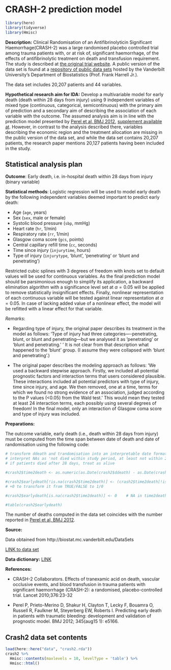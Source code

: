 # CRASH-2 prediction model

```r
library(here)
library(tidyverse)
library(Hmisc)
```


**Description:** Clinical Randomisation of an Antifibrinolyticin Significant Haemorrhage(CRASH-2)  was a large randomised placebo controlled trial among trauma patients with, or at risk of, significant haemorrhage, of the effects of antifibrinolytic treatment on death and transfusion requirement. The study is described at [the original trial website](http://crash2.lshtm.ac.uk/). A public version of the data set is found at a [repository of public data sets](http://biostat.mc.vanderbilt.edu/wiki/Main/DataSets) hosted by the Vanderbilt University's Department of Biostatistics (Prof. Frank Harrell Jr.).

The data set includes 20,207 patients and 44 variables. 

**Hypothetical research aim for IDA:** Develop a multivariable model for early death (death within 28 days from injury) using 9 independent variables of mixed type (continuous, categorical, semicontinuous) with the primary aim of prediction and a secondary aim of describing the association of each variable with the outcome. The assumed analysis aim is in line with the prediction model presented by [Perel et al, BMJ 2012](https://doi.org/10.1136/bmj.e5166), [supplement available at](https://www.bmj.com/highwire/filestream/634478/field_highwire_adjunct_files/0/perp003158.ww1_default.pdf). However, in contrast to the analysis described there, variables describing the economic region and the treatment allocation are missing in the public version of the data set, and while the data set contains 20,207 patients, the research paper mentions 20,127 patients having been included in the study.


## Statistical analysis plan

**Outcome**: Early death, i.e. in-hospital death within 28 days from injury (binary variable)

**Statistical methods**: Logistic regression will be used to model early death by the following independent variables deemed important to predict early death:

* Age (`age`, years)
* Sex (`sex`, male or female)
* Systolic blood pressure (`sbp`, mmHg)
* Heart rate (`hr`, 1/min)
* Respiratory rate (`rr`, 1/min)
* Glasgow coma score (`gcs`, points)
* Central capillary refill time (`cc`, seconds)
* Time since injury (`injurytime`, hours)
* Type of injury (`injurytype`, 'blunt', 'penetrating' or 'blunt and penetrating')
 
Restricted cubic splines with 3 degrees of freedom with knots set to default values will be used for continuous variables. As the final prediction model should be parsimonious enough to simplify its application, a backward elimination algorithm with a significance level set at $\alpha=0.05$ will be applied to remove statistically insignificant effects. Finally, nonlinear representation of each continuous variable will be tested against linear representation at $\alpha=0.05$. In case of lacking added value of a nonlinear effect, the model will be refitted with a linear effect for that variable.

*Remarks*: 

* Regarding type of injury, the original paper describes its treatment in the model as follows: 'Type of injury had three categories—-penetrating, blunt, or blunt and penetrating—but we analysed it as 'penetrating' or 'blunt and penetrating.' ' It is not clear from that description what happened to the 'blunt' group. (I assume they were collapsed with 'blunt and penetrating'.)

* The original paper describes the modeling approach as follows: 'We used a backward stepwise approach. Firstly, we included all potential prognostic factors and interaction terms that users considered plausible. These interactions included all potential predictors with type of injury, time since injury, and age. We then removed, one at a time, terms for which we found no strong evidence of an association, judged according to the P values (<0.05) from the Wald test.'  This would mean they tested at least 24 interaction terms, each possibly using several degrees of freedom! In the final model, only an interaction of Glasgow coma score and type of injury was included.


**Preparations:**

The outcome variable, early death (i.e., death within 28 days from injury) must be computed from the time span between date of death and date of randomisation using the following code:

```r
# transform ddeath and trandomisation into an interpretable date format and then compute the difference
# interpret NAs as 'not died within study period, at least not within 28 days'
# if patients died after 28 days, treat as alive 

#crash2$time2death <- as.numeric(as.Date(crash2$ddeath) - as.Date(crash2$trandomised))

#crash2$earlydeath[!is.na(crash2$time2death)] <- (crash2$time2death[!is.na(crash2$time2death)] <= 28) + 0   
# +0 to transform it from TRUE/FALSE to 1/0

#crash2$earlydeath[is.na(crash2$time2death)] <- 0    # NA in time2death means alive at day 28

#table(crash2$earlydeath)
```

The number of deaths computed in the data set coincides with the number reported in [Perel et al, BMJ 2012](https://doi.org/10.1136/bmj.e5166).


**Source:** 

Data obtained from http://biostat.mc.vanderbilt.edu/DataSets

[LINK to data set](http://biostat.mc.vanderbilt.edu/wiki/pub/Main/DataSets/crash2.rda)

**Data dictionary:**  [LINK](http://biostat.mc.vanderbilt.edu/wiki/pub/Main/DataSets/Ccrash2.html)

**References:**

* CRASH-2 Collaborators. Effects of tranexamic acid on death, vascular occlusive events, and blood transfusion in trauma patients with significant haemorrhage (CRASH-2): a randomised, placebo-controlled trial. Lancet 2010;376:23-32

* Perel P, Prieto-Merino D, Shakur H, Clayton T, Lecky F, Bouamra O, Russell R, Faulkner M, Steyerberg EW, Roberts I. Predicting early death in patients with traumatic bleeding: development and validation of prognostic model. BMJ 2012; 345(aug15 1): e5166.



## Crash2 data set contents

```r
load(here::here("data", "crash2.rda"))
crash2 %>%
  Hmisc::contents(maxlevels = 10, levelType = 'table') %>%
  Hmisc::html()
```
